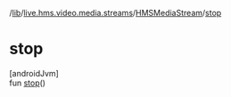 /[lib](/api-reference/android/v2/home/content)/[live.hms.video.media.streams](../index)/[HMSMediaStream](index)/[stop](stop)

# stop

[androidJvm]\
fun [stop](stop)()
